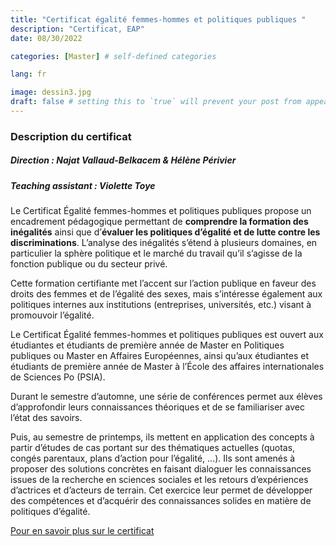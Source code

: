 ```yaml
---
title: "Certificat égalité femmes-hommes et politiques publiques "
description: "Certificat, EAP"
date: 08/30/2022

categories: [Master] # self-defined categories

lang: fr

image: dessin3.jpg
draft: false # setting this to `true` will prevent your post from appearing on your listing page until you're ready!
---
```


### Description du certificat

##### Direction : Najat Vallaud-Belkacem & Hélène Périvier

##### Teaching assistant : Violette Toye

Le Certificat Égalité femmes-hommes et politiques publiques propose un encadrement pédagogique permettant de **comprendre la formation des inégalités** ainsi que d'**évaluer les politiques d'égalité et de lutte contre les discriminations**. L'analyse des inégalités s'étend à plusieurs domaines, en particulier la sphère politique et le marché du travail qu'il s'agisse de la fonction publique ou du secteur privé.

Cette formation certifiante met l'accent sur l'action publique en faveur des droits des femmes et de l'égalité des sexes, mais s'intéresse également aux politiques internes aux institutions (entreprises, universités, etc.) visant à promouvoir l'égalité.

Le Certificat Égalité femmes-hommes et politiques publiques est ouvert aux étudiantes et étudiants de première année de Master en Politiques publiques ou Master en Affaires Européennes, ainsi qu'aux étudiantes et étudiants de première année de Master à l'École des affaires internationales de Sciences Po (PSIA).

Durant le semestre d'automne, une série de conférences permet aux élèves d'approfondir leurs connaissances théoriques et de se familiariser avec l'état des savoirs.

Puis, au semestre de printemps, ils mettent en application des concepts à partir d'études de cas portant sur des thématiques actuelles (quotas, congés parentaux, plans d'action pour l'égalité, ...). Ils sont amenés à proposer des solutions concrètes en faisant dialoguer les connaissances issues de la recherche en sciences sociales et les retours d'expériences d'actrices et d'acteurs de terrain. Cet exercice leur permet de développer des compétences et d'acquérir des connaissances solides en matière de politiques d'égalité.

[Pour en savoir plus sur le certificat](https://www.sciencespo.fr/programme-presage/fr/content/certificat-egalite-femmes-hommes-ecole-daffaires-publiques.html#:~:text=Le%20Certificat%20%C3%89galit%C3%A9%20femmes-hommes%20et%20politiques%20publiques%20propose,politiques%20d%E2%80%99%C3%A9galit%C3%A9%20et%20de%20lutte%20contre%20les%20discriminations.)
